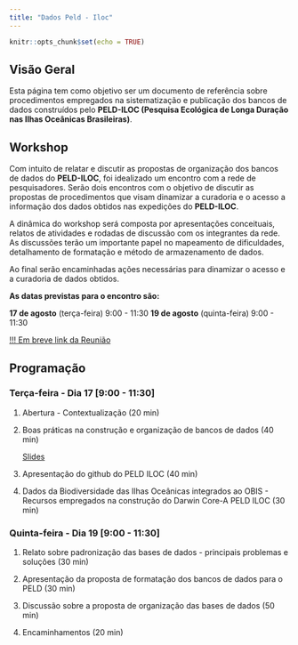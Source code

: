 ```yaml
---
title: "Dados Peld - Iloc"
---
```



```r
knitr::opts_chunk$set(echo = TRUE)
```


## Visão Geral

Esta página tem como objetivo ser um documento de referência sobre procedimentos empregados na sistematização e publicação dos bancos de dados construídos pelo **PELD-ILOC (Pesquisa Ecológica de Longa Duração nas Ilhas Oceânicas Brasileiras)**.

## Workshop 

Com intuito de relatar e discutir as propostas de organização dos bancos de dados do **PELD-ILOC**, foi idealizado um encontro com a rede de pesquisadores. Serão dois encontros com o objetivo de discutir as propostas de procedimentos que visam  dinamizar a curadoria e o acesso a informação dos dados obtidos nas expedições do **PELD-ILOC**.


A dinâmica do workshop será composta por apresentações conceituais, relatos de atividades e rodadas de discussão com os integrantes da rede. As discussões terão um importante papel no mapeamento de dificuldades, detalhamento de formatação e método de armazenamento de dados. 

Ao final serão encaminhadas ações necessárias para dinamizar o acesso e a curadoria de dados obtidos.
 \br

**As datas previstas para o encontro são:**

**17 de agosto** (terça-feira) 9:00 - 11:30
**19 de agosto** (quinta-feira) 9:00 - 11:30

[!!! Em breve link da Reunião](https://)

\br

## Programação

### **Terça-feira - Dia 17** [9:00 - 11:30]
      
1. Abertura - Contextualização (20 min)

2. Boas práticas na construção e organização de bancos de dados (40 min)

    [Slides ](https://)

3. Apresentação do github do PELD ILOC (40 min)


4. Dados da Biodiversidade das Ilhas Oceânicas integrados ao OBIS - Recursos empregados na construção do Darwin Core-A PELD ILOC (30 min) 


### **Quinta-feira - Dia 19** [9:00 - 11:30]

1. Relato sobre padronização das bases de dados - principais problemas e soluções  (30 min)


2. Apresentação da proposta de formatação dos bancos de dados para o PELD (30 min)


3. Discussão sobre a proposta de organização das bases de dados (50 min)

      
4. Encaminhamentos (20 min)






